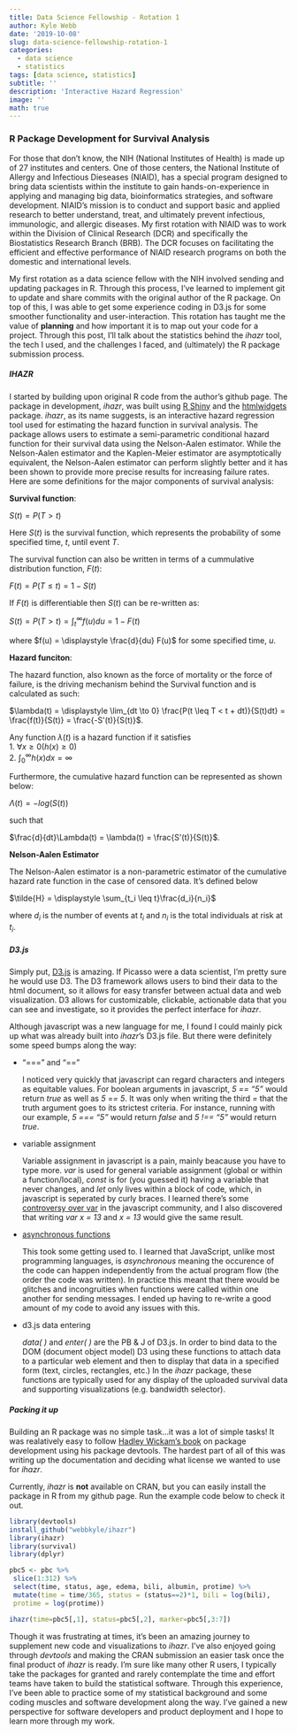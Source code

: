 ```yaml
---
title: Data Science Fellowship - Rotation 1
author: Kyle Webb
date: '2019-10-08'
slug: data-science-fellowship-rotation-1
categories:
  - data science
  - statistics
tags: [data science, statistics]
subtitle: ''
description: 'Interactive Hazard Regression'
image: ''
math: true
---
```


### R Package Development for Survival Analysis
For those that don't know, the NIH (National Institutes of Health) is made up of 27 institutes and centers. One of those centers, the National Institute of Allergy and Infectious Dieseases (NIAID), has a special program designed to bring data scientists within the institute to gain hands-on-experience in applying and managing big data, bioinformatics strategies, and software development. NIAID's mission is to conduct and support basic and applied research to better understand, treat, and ultimately prevent infectious, immunologic, and allergic diseases. My first rotation with NIAID was to work within the Division of Clinical Research (DCR) and specifically the Biostatistics Research Branch (BRB). The DCR focuses on facilitating the efficient and effective performance of NIAID research programs on both the domestic and international levels.


My first rotation as a data science fellow with the NIH involved sending and updating packages in R. Through this process, I've learned to implement git to update and share commits with the original author of the R package. On top of this, I was able to get some experience coding in D3.js for some smoother functionality and user-interaction. This rotation has taught me the value of **planning** and how important it is to map out your code for a project. Through this post, I'll talk about the statistics behind the *ihazr* tool, the tech I used, and the challenges I faced, and (ultimately) the R package submission process.


##### IHAZR

I started by building upon original R code from the author's github page. The package in development, *ihazr*, was built using [R Shiny](https://shiny.rstudio.com/) and the [htmlwidgets](https://www.htmlwidgets.org/) package. *ihazr*, as its name suggests, is an interactive hazard regression tool used for estimating the hazard function in survival analysis. The package allows users to estimate a semi-parametric conditional hazard function for their survival data using the Nelson-Aalen estimator. While the Nelson-Aalen estimator and the Kaplen-Meier estimator are asymptotically equivalent, the Nelson-Aalen estimator can perform slightly better and it has been shown to provide more precise results for increasing failure rates. Here are some definitions for the major components of survival analysis:

**Survival function**:

$S(t) = P(T > t)$

Here $S(t)$ is the survival function, which represents the probability of some specified time, $t$, until event $T$. 

The survival function can also be written in terms of a cummulative distribution function, $F(t)$:

$F(t) = P(T \le t) = 1 - S(t)$

If $F(t)$ is differentiable then $S(t)$ can be re-written as:

$S(t) = P(T > t) = \int_{t}^{\infty} f(u) du = 1 - F(t)$

where $f(u) = \displaystyle \frac{d}{du} F(u)$ for some specified time, $u$. 


**Hazard funciton**:  

The hazard function, also known as the force of mortality or the force of failure, is the driving mechanism behind the Survival function and is calculated as such:

$\lambda(t) = \displaystyle \lim_{dt \to 0} \frac{P(t \leq T < t + dt)}{S(t)dt} = \frac{f(t)}{S(t)} = \frac{-S'(t)}{S(t)}$.

Any function $\lambda(t)$ is a hazard function if it satisfies  
1. $\forall x \geq 0 (h(x) \geq 0)$  
2. $\int_{0}^{\infty} h(x)dx = \infty$

Furthermore, the cumulative hazard function can be represented as shown below:

$\Lambda(t) = -log(S(t))$

such that 

$\frac{d}{dt}\Lambda(t) = \lambda(t) = \frac{S'(t)}{S(t)}$.


**Nelson-Aalen Estimator**

The Nelson-Aalen estimator is a non-parametric estimator of the cumulative hazard rate function in the case of censored data. It's defined below 

$\tilde{H} = \displaystyle \sum_{t_i \leq t}\frac{d_i}{n_i}$

where $d_i$ is the number of events at $t_i$ and $n_i$ is the total individuals at risk at $t_i$.

##### D3.js

Simply put, [D3.js](https://d3js.org/) is amazing. If Picasso were a data scientist, I'm pretty sure he would use D3. The D3 framework allows users to bind their data to the html document, so it allows for easy transfer between actual data and web visualization. D3 allows for customizable, clickable, actionable data that you can see and investigate, so it provides the perfect interface for *ihazr*.  

Although javascript was a new language for me, I found I could mainly pick up what was already built into *ihazr*'s D3.js file. But there were definitely some speed bumps along the way:

* "===" and "=="

    I noticed very quickly that javascript can regard characters and integers as equitable values. For boolean arguments in javascript, *5 == "5"* would return *true* as well as *5 == 5*. It was only when writing the third *=* that the truth argument goes to its strictest criteria. For instance, running with our example, *5 === "5"* would return *false* and *5 !== "5"* would return *true*. 

* variable assignment

    Variable assignment in javascript is a pain, mainly beacause you have to type more. *var* is used for general variable assignment (global or within a function/local), *const* is for (you guessed it) having a variable that never changes, and *let* only lives within a block of code, which, in javascript is seperated by curly braces. I learned there's some [controversy over var](https://dev.to/johnwolfe820/should-you-never-truly-use-var-bdi) in the javascript community, and I also discovered that writing *var x = 13* and *x = 13* would give the same result.  

* [asynchronous functions](https://medium.com/codebuddies/getting-to-know-asynchronous-javascript-callbacks-promises-and-async-await-17e0673281ee)

    This took some getting used to. I learned that JavaScript, unlike most programming languages, is *asynchronous* meaning the occurence of the code can happen independently from the actual program flow (the order the code was written). In practice this meant that there would be glitches and incongruities when functions were called within one another for sending messages. I ended up having to re-write a good amount of my code to avoid any issues with this.

* d3.js data entering

    *data( )* and *enter( )* are the PB & J of D3.js. In order to bind data to the DOM (document object model) D3 using these functions to attach data to a particular web element and then to display that data in a specified form (text, circles, rectangles, etc.) In the *ihazr* package, these functions are typically used for any display of the uploaded survival data and supporting visualizations (e.g. bandwidth selector). 

##### Packing it up

Building an R package was no simple task...it was a lot of simple tasks! It was realatively easy to follow [Hadley Wickam's book](http://r-pkgs.had.co.nz/) on package development using his package devtools. The hardest part of all of this was writing up the documentation and deciding what license we wanted to use for *ihazr*. 

Currently, *ihazr* is **not** available on CRAN, but you can easily install the package in R from my github page. Run the example code below to check it out.

```r
library(devtools)
install_github("webbkyle/ihazr")
library(ihazr)
library(survival)
library(dplyr)

pbc5 <- pbc %>%
 slice(1:312) %>%
 select(time, status, age, edema, bili, albumin, protime) %>%
 mutate(time = time/365, status = (status==2)*1, bili = log(bili),
 protime = log(protime))

ihazr(time=pbc5[,1], status=pbc5[,2], marker=pbc5[,3:7])
```

Though it was frustrating at times, it's been an amazing journey to supplement new code and visualizations to *ihazr*. I've also enjoyed going through *devtools* and making the CRAN submission an easier task once the final product of *ihazr* is ready. I'm sure like many other R users, I typically take the packages for granted and rarely contemplate the time and effort teams have taken to build the statistical software. Through this experience, I've been able to practice some of my statistical background and some coding muscles and software development along the way. I've gained a new perspective for software developers and product deployment and I hope to learn more through my work.

